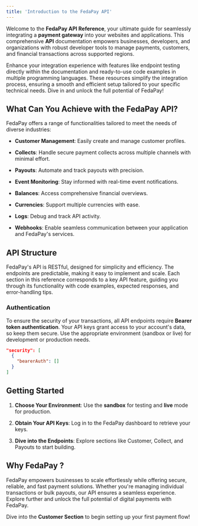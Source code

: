 ```yaml
---
title: 'Introduction to the FedaPay API'
---
```


Welcome to the **FedaPay API Reference**, your ultimate guide for seamlessly integrating a **payment gateway** into your websites and applications. This comprehensive **API** documentation empowers businesses, developers, and organizations with robust developer tools to manage payments, customers, and financial transactions across supported regions.

Enhance your integration experience with features like endpoint testing directly within the documentation and ready-to-use code examples in multiple programming languages. These resources simplify the integration process, ensuring a smooth and efficient setup tailored to your specific technical needs. Dive in and unlock the full potential of FedaPay!


## What Can You Achieve with the FedaPay API?

FedaPay offers a range of functionalities tailored to meet the needs of diverse industries:

* **Customer Management**: Easily create and manage customer profiles.

* **Collects**: Handle secure payment collects across multiple channels with minimal effort.

* **Payouts**: Automate and track payouts with precision.

* **Event Monitoring**: Stay informed with real-time event notifications.

* **Balances**: Access comprehensive financial overviews.

* **Currencies**: Support multiple currencies with ease.

* **Logs**: Debug and track API activity.

* **Webhooks**: Enable seamless communication between your application and FedaPay's services.

## API Structure

FedaPay's API is RESTful, designed for simplicity and efficiency. The endpoints are predictable, making it easy to implement and scale. Each section in this reference corresponds to a key API feature, guiding you through its functionality with code examples, expected responses, and error-handling tips.

### Authentication

To ensure the security of your transactions, all API endpoints require **Bearer token authentication**. Your API keys grant access to your account's data, so keep them secure. Use the appropriate environment (sandbox or live) for development or production needs.

```json
"security": [
  {
    "bearerAuth": []
  }
]
```

## Getting Started

1. **Choose Your Environment**: Use the **sandbox** for testing and **live** mode for production.

2. **Obtain Your API Keys**: Log in to the FedaPay dashboard to retrieve your keys.

3. **Dive into the Endpoints**: Explore sections like Customer, Collect, and Payouts to start building.

## Why FedaPay ?

FedaPay empowers businesses to scale effortlessly while offering secure, reliable, and fast payment solutions. Whether you're managing individual transactions or bulk payouts, our API ensures a seamless experience. Explore further and unlock the full potential of digital payments with FedaPay.

Dive into the **Customer Section** to begin setting up your first payment flow!